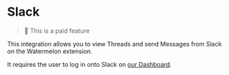 # Slack

> 💎 This is a paid feature

This integration allows you to view Threads and send Messages from Slack on the Watermelon extension.

It requires the user to log in onto Slack on [our Dashboard](https://app.watermelontools.com).
